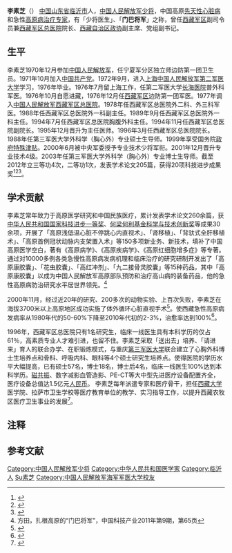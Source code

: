 {{中国人民解放军将领
| name = 李素芝
| image name = 
| width = 
| rank = [[中国人民解放军少将|少将]]
| job = [[中国人民解放军西藏军区总医院|中国人民解放军西藏军区总医院]]院长
| period = 
| job2 = [[中国人民解放军西藏军区|中国人民解放军西藏军区]]副司令员
| period2 = 
| job3 = [[中国人民政治协商会议西藏自治区委员会|中国人民政治协商会议西藏自治区委员会]]副主席
| period3 = 
| Sex = [[男|男]]
| different name = 
| party = {{CPC|19px}} 
| Native place = 
| nationality = {{PRC}}
| date of birth = {{birth date|1954|4|}}
| place of birth = [[山东省|山东省]][[临沂市|临沂市]]
| date of death = 
| place of death = 
| spouse = 双百
| relatives =
| educate =
* [[中国人民解放军第二军医大学|中国人民解放军第二军医大学]]
| past =
| award = 
* [[全国道德模范|全国道德模范]]
* [[全国双百人物|全国双百人物]]
* 全军杰出专业技术人才奖
* 全军优秀院长奖
| work = 
* 《高原病学》
* 《高原疾病学》
* 《高原红细胞增多症》
| rankrecord= 
* 2000年7月，晋升[[中国人民解放军少将|专业技术少将]]军衔
}}

'''李素芝'''（{{bd|1954年|5月|||catIdx=Li李素芝}}） [[中国|中国]][[山东省|山东省]][[临沂市|临沂市]]人，[[中国人民解放军少将|中国人民解放军少将]]，中国高原[[先天性心脏病|先天性心脏病]]和急性[[高原病|高原病]][[医生|治疗专家]]，有「少将医生」、「'''门巴将军'''」{{NoteTag|“门巴”（{{bo|སྨན་པ་}}）在藏语中为“医生”的意思}}之称，曾任[[西藏军区|西藏军区]]副司令员兼[[西藏军区总医院|西藏军区总医院]]院长、[[西藏自治区政协|西藏自治区政协]]副主席、党组副书记。

==生平==
李素芝1970年12月参加[[中国人民解放军|中国人民解放军]]，任宁夏军分区独立师边防第一团卫生员。1971年10月加入[[中国共产党|中国共产党]]。1972年9月，进入[[上海|上海]][[中国人民解放军第二军医大学|中国人民解放军第二军医大学]]学习，1976年毕业。1976年7月留上海工作，任第二军医大学[[长海医院|长海医院]]普外科军医。1976年10月自愿进藏，1976年12月任[[西藏军区|西藏军区]]边防第一团军医。1977年调入[[中国人民解放军西藏军区总医院|中国人民解放军西藏军区总医院]]。1978年任西藏军区总医院外二科、外三科军医。1988年任西藏军区总医院外一科副主任。1989年9月任西藏军区总医院外一科主任。1994年7月任西藏军区总医院胸腹外科主任。1994年11月任西藏军区总医院副院长。1995年12月晋升为主任医师。1996年3月任西藏军区总医院院长。1988年任第三军医大学外科学（胸心外）专业硕士生导师。1999年享受国务院[[政府特殊津贴|政府特殊津贴]]。2000年6月被中央军委授予专业技术少将军衔。2001年12月晋升专业技术4级。2003年任第三军医大学外科学（胸心外）专业博士生导师。截至2012年立三等功4次，二等功1次，发表学术论文205篇，获得20项科技进步成果奖<ref>{{cite news  | author=   | coauthors=   | title= 专题报道将军李素芝的西藏骚情岁月  | url= http://www.xz.xinhuanet.com/lisuzhi/  | date=   | location=   | publisher= [[新华网|新华网]]  | 8=   | access-date= 2011-10-28  | archive-url= https://web.archive.org/web/20070308120739/http://www.xz.xinhuanet.com/lisuzhi/  | archive-date= 2007-03-08  | dead-url= yes  }}</ref><ref name=zyw>{{Cite web |url = http://www.xzzyyzyw.com/news.php?act=show&module=hospital&classid=3&id=100 |title = 西藏军区总医院院长 李素芝(1996.3—至今) |author =  |date = 2012-01-31 |publisher = 西藏军区总医院战友网 |language =  |accessdate =  |quote =  |archive-date = 2020-11-15 |archive-url = https://web.archive.org/web/20201115042905/http://www.xzzyyzyw.com/news.php?act=show&module=hospital&classid=3&id=100 |dead-url = no }}</ref><ref>{{Cite web |url = http://district.ce.cn/newarea/sddy/201301/28/t20130128_24068478_2.shtml |title = 李素芝简历 |author =  |date = 2014-05-14 |publisher = 中国经济网 |language =  |accessdate =  |quote =  |archive-date = 2020-11-15 |archive-url = https://web.archive.org/web/20201115042908/http://district.ce.cn/newarea/sddy/201301/28/t20130128_24068478_2.shtml |dead-url = no }}</ref>。

==学术贡献==
李素芝常年致力于高原医学研究和中国民族医疗，累计发表学术论文260余篇，获[[国家科技进步奖|中华人民共和国国家科技进步一等奖]]、[[何梁何利基金|何梁何利基金科学与技术创新奖]]等成果30余项，开展了「高原浅低温心脏不停跳心内直视术」、「肾移植」、「背驮式全肝移植术」、「高原首例冠状动脉内支架置入术」等150多项新业务、新技术，填补了中国高原医学空白，著有《高原病学》、《高原疾病学》、《高原红细胞增多症》等专著。通过对10000多例各类急慢性高原病发病机理和临床治疗的研究研制开发出了「高原康胶囊」、「花虫胶囊」、「高红冲剂」、「九二接骨灵胶囊」等15种药品，其中「高原康胶囊」以成为中国人民解放军高原部队预防和治疗高山病的装备药品，他的急性高原病防治研究水平居世界领先。<ref>方田，扎根高原的“门巴将军”，中国科技产业2011年第9期，第65页</ref>

2000年11月，经过近20年的研究、200多次的动物实验、上百次失败，李素芝在海拔3700米以上高原地区成功实施了体外循环心脏直视手术<ref>{{cite news | language =  | author =  | coauthors =  | title = 李素芝 | url = http://news.sina.com.cn/o/2011-05-23/070022512099.shtml | date = 2011-05-23 | location =  | publisher = 新浪 | id =  | isbn =  | pages =  | accessdate = 2011-10-28 | archive-date = 2020-11-15 | archive-url = https://web.archive.org/web/20201115042913/http://news.sina.com.cn/o/2011-05-23/070022512099.shtml | dead-url = no }}</ref>。使西藏急性高原病发病率从1980年代的50-60%下降至2010年代初的2-3%，治愈率达到100%<ref>{{Cite web |url = http://news.sina.com.cn/o/2012-05-22/110024457311.shtml |title = 解放军攻克高原病 驻藏部队连续16年无一官兵病亡 |author =  |date = 2012-05-22 |publisher = 新浪 |language =  |accessdate =  |quote =  |archive-date = 2020-11-15 |archive-url = https://web.archive.org/web/20201115042919/http://news.sina.com.cn/o/2012-05-22/110024457311.shtml |dead-url = no }}</ref>。

1996年，西藏军区总医院只有1名研究生，临床一线医生具有本科学历的仅占61％，高素质专业人才难引进，也留不住。李素芝采取「送出去」培养、「请进来」育人的联合办学、在职锻炼模式，与重庆[[第三军医大学|第三军医大学]]联合建立了心胸外科博士生培养点和骨科、呼吸内科、眼科等4个硕士研究生培养点。使得医院的学历水平大幅提高，已有硕士57名，博士18名，博士后4名，临床一线医生100%达到本科学历。[[磁共振|磁共振]]、数字减影血管造影、PE-CT等大中型先进医疗设备配置齐全，医疗设备总值达1.5亿元[[人民币|人民币]]。 李素芝每年派遣专家和医疗骨干，担任[[西藏大学|西藏大学]]医学院、拉萨市卫生学校等医疗教育单位的教学、实习指导工作，以提升西藏农牧区医疗卫生事业的发展<ref>{{cite news| language =  | author = | coauthors =  | title= 李素芝 雪域高原的院长专家 | url = http://www.moh.gov.cn/sofpro/cms/previewjspfile/mohwsbjswmbgs/cms_0000000000000000181_tpl.jsp?requestCode=49763&CategoryID=10715| date = 2010-11-22| location = | publisher =[[中华人民共和国卫生部|中华人民共和国卫生部]]| id =  | isbn =   | pages = }}</ref>。

== 注释 ==
{{NoteFoot}}

==参考文献==
{{reflist}}

{{DEFAULTSORT:Li李}}
[[Category:中国人民解放军少将|Category:中国人民解放军少将]]
[[Category:中华人民共和国医学家|Category:中华人民共和国医学家]]
[[Category:临沂人|Category:临沂人]]
[[Category:李姓|Su素芝]]
[[Category:中国人民解放军海军军医大学校友|Category:中国人民解放军海军军医大学校友]]